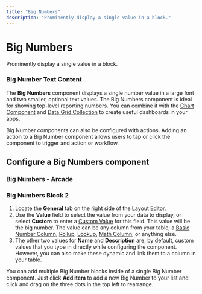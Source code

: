 ```yaml
---
title: "Big Numbers"
description: "Prominently display a single value in a block."
---
```


# Big Numbers

Prominently display a single value in a block.

### Big Number Text Content

The **Big Numbers** component displays a single number value in a large font and two smaller, optional text values. The Big Numbers component is ideal for showing top-level reporting numbers. You can combine it with the [Chart Component](/charts) and [Data Grid Collection](/data-grid-collection) to create useful dashboards in your apps.

Big Number components can also be configured with actions. Adding an action to a Big Number component allows users to tap or click the component to trigger and action or workflow. 

## Configure a Big Numbers component



### Big Numbers - Arcade

### Big Numbers Block 2

1. Locate the **General** tab on the right side of the [Layout Editor](/intro-to-layout). 
2. Use the **Value** field to select the value from your data to display, or select **Custom** to enter a [Custom Value](/custom-values) for this field. This value will be the big number. The value can be any column from your table; a [Basic Number Column](/basic-columns), [Rollup](/rollup-column), [Lookup](/lookup-column), [Math Column](/math-column), or anything else.
3. The other two values for **Name** and **Description** are, by default, custom values that you type in directly while configuring the component. However, you can also make these dynamic and link them to a column in your table.

You can add multiple Big Number blocks inside of a single Big Number component. Just click **Add item** to add a new Big Number to your list and click and drag on the three dots in the top left to rearrange.

